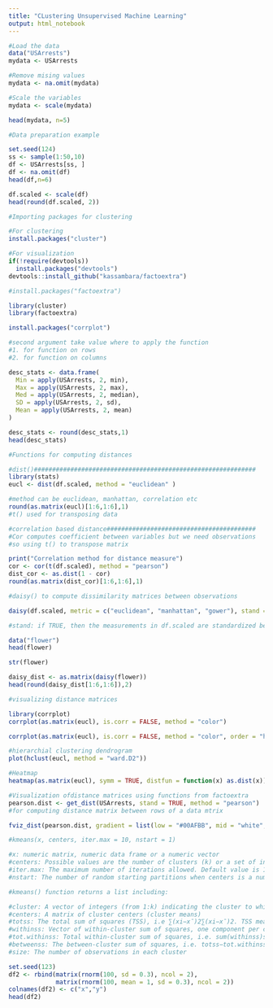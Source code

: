 ```yaml
---
title: "CLustering Unsupervised Machine Learning"
output: html_notebook
---
```


```r
#Load the data
data("USArrests")
mydata <- USArrests

#Remove mising values
mydata <- na.omit(mydata)

#Scale the variables
mydata <- scale(mydata)

head(mydata, n=5)
```
```r
#Data preparation example

set.seed(124)
ss <- sample(1:50,10)
df <- USArrests[ss, ]
df <- na.omit(df)
head(df,n=6)

df.scaled <- scale(df)
head(round(df.scaled, 2))
```


```r
#Importing packages for clustering

#For clustering
install.packages("cluster")

#For visualization
if(!require(devtools))
  install.packages("devtools")
devtools::install_github("kassambara/factoextra")

#install.packages("factoextra")

library(cluster)
library(factoextra)

install.packages("corrplot")
```

```r
#second argument take value where to apply the function 
#1. for function on rows
#2. for function on columns

desc_stats <- data.frame(
  Min = apply(USArrests, 2, min),
  Max = apply(USArrests, 2, max),
  Med = apply(USArrests, 2, median),
  SD = apply(USArrests, 2, sd),
  Mean = apply(USArrests, 2, mean)
)

desc_stats <- round(desc_stats,1)
head(desc_stats)
```

```r
#Functions for computing distances

#dist()#############################################################
library(stats)
eucl <- dist(df.scaled, method = "euclidean" )

#method can be euclidean, manhattan, correlation etc
round(as.matrix(eucl)[1:6,1:6],1)
#t() used for transposing data

#correlation based distance#########################################
#Cor computes coefficient between variables but we need observations 
#so using t() to transpose matrix

print("Correlation method for distance measure")
cor <- cor(t(df.scaled), method = "pearson")
dist_cor <- as.dist(1 - cor)
round(as.matrix(dist_cor)[1:6,1:6],1)

#daisy() to compute dissimilarity matrices between observations 

daisy(df.scaled, metric = c("euclidean", "manhattan", "gower"), stand = FALSE)

#stand: if TRUE, then the measurements in df.scaled are standardized before calculating the dissimilarities. Measurements are standardized for each variable (column), by subtracting the variable’s mean value and dividing by the variable’s mean absolute deviation

data("flower")
head(flower)

str(flower)

daisy_dist <- as.matrix(daisy(flower))
head(round(daisy_dist[1:6,1:6]),2)

#visualizing distance matrices

library(corrplot)
corrplot(as.matrix(eucl), is.corr = FALSE, method = "color")

corrplot(as.matrix(eucl), is.corr = FALSE, method = "color", order = "hclust", type = "upper")

#hierarchial clustering dendrogram 
plot(hclust(eucl, method = "ward.D2"))

#Heatmap
heatmap(as.matrix(eucl), symm = TRUE, distfun = function(x) as.dist(x))
```

```r
#Visualization ofdistance matrices using functions from factoextra
pearson.dist <- get_dist(USArrests, stand = TRUE, method = "pearson")
#for computing distance matrix between rows of a data mtrix 

fviz_dist(pearson.dist, gradient = list(low = "#00AFBB", mid = "white", high = "#FC4E07"))

```

```r
#kmeans(x, centers, iter.max = 10, nstart = 1)

#x: numeric matrix, numeric data frame or a numeric vector
#centers: Possible values are the number of clusters (k) or a set of initial (distinct) cluster centers. If a number, a random set of (distinct) rows in x is chosen as the initial centers.
#iter.max: The maximum number of iterations allowed. Default value is 10.
#nstart: The number of random starting partitions when centers is a number. Trying nstart > 1 is often recommended.

#kmeans() function returns a list including:

#cluster: A vector of integers (from 1:k) indicating the cluster to which each point is allocated
#centers: A matrix of cluster centers (cluster means)
#totss: The total sum of squares (TSS), i.e ∑(xi−x¯)2∑(xi−x¯)2. TSS measures the total variance in the data.
#withinss: Vector of within-cluster sum of squares, one component per cluster
#tot.withinss: Total within-cluster sum of squares, i.e. sum(withinss)sum(withinss)
#betweenss: The between-cluster sum of squares, i.e. totss−tot.withinsstotss−tot.withinss
#size: The number of observations in each cluster

set.seed(123)
df2 <- rbind(matrix(rnorm(100, sd = 0.3), ncol = 2),
             matrix(rnorm(100, mean = 1, sd = 0.3), ncol = 2))
colnames(df2) <- c("x","y")
head(df2)

```

